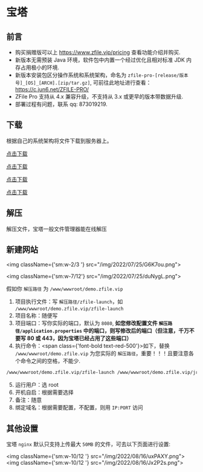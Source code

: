 
# 宝塔

## 前言

- 购买捐赠版可以上 https://www.zfile.vip/pricing 查看功能介绍并购买.
- 新版本无需预装 Java 环境，软件包中内置一个经过优化且相对标准 JDK 内存占用极小的环境.
- 新版本安装包区分操作系统和系统架构，命名为 `zfile-pro-[release/版本号]_[OS]_[ARCH].[zip/tar.gz]`, 可前往此地址进行查看： https://c.jun6.net/ZFILE-PRO/
- ZFile Pro 支持从 4.x 兼容升级，不支持从 3.x 或更早的版本带数据升级.
- 部署过程有问题，联系 qq: 873019219.

## 下载

根据自己的系统架构将文件下载到服务器上。

<Tabs>
<TabItem value="amd64" label="Linux AMD 64">

[点击下载](https://c.jun6.net/ZFILE-PRO/zfile-pro-release_linux_amd64.tar.gz)

</TabItem>
<TabItem value="arm64" label="Linux ARM 64">

[点击下载](https://c.jun6.net/ZFILE-PRO/zfile-pro-release_linux_arm.tar.gz)

</TabItem>
<TabItem value="windows64" label="Windows 64 位">

[点击下载](https://c.jun6.net/ZFILE-PRO/zfile-pro-release_windows_amd64.zip)

</TabItem>
<TabItem value="windows32" label="Windows 32 位">

[点击下载](https://c.jun6.net/ZFILE-PRO/zfile-pro-release_windows_x86.zip)

</TabItem>
</Tabs>

## 解压

解压文件，宝塔一般文件管理器能在线解压

## 新建网站

<img className={'sm:w-2/3 '} src="/img/2022/07/25/G6K7ou.png"></img>

<img className={'sm:w-7/12'} src="/img/2022/07/25/duNygL.png"></img>

假如你 `解压路径` 为 `/www/wwwroot/demo.zfile.vip`

1. 项目执行文件：写 `解压路径/zfile-launch`，如 `/www/wwwroot/demo.zfile.vip/zfile-launch`
2. 项目名称：随便写
3. 项目端口：写你实际的端口，默认为 `8080`, **如您修改配置文件 `解压路径/application.properties` 中的端口，则写修改后的端口（但注意，千万不要写 80 或 443，因为宝塔已经占用了这些端口）**
4. 执行命令：<span class={'font-bold text-red-500'}>如下，替换 `/www/wwwroot/demo.zfile.vip` 为您实际的 `解压路径`，重要！！！且要注意各个命令之间的空格，不能少</span>.

```bash showLineNumbers
/www/wwwroot/demo.zfile.vip/zfile-launch /www/wwwroot/demo.zfile.vip/jre/bin/java -jar /www/wwwroot/demo.zfile.vip/zfile-pro-release.xjar --spring.config.location=file:/www/wwwroot/demo.zfile.vip/application.properties
```

5. 运行用户：选 root
6. 开机自启：根据需要选择
7. 备注：随意
8. 绑定域名：根据需要配置，不配置，则用 `IP:PORT` 访问

## 其他设置

宝塔 `nginx` 默认只支持上传最大 `50MB` 的文件，可去以下页面进行设置:

<img className={'sm:w-10/12 '} src="/img/2022/08/16/uxPAXY.png"></img>
<img className={'sm:w-10/12 '} src="/img/2022/08/16/Jx2P2s.png"></img>